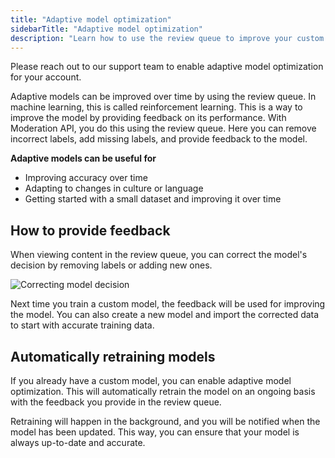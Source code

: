 ```yaml
---
title: "Adaptive model optimization"
sidebarTitle: "Adaptive model optimization"
description: "Learn how to use the review queue to improve your custom models automatically."
---
```


<Note>
  Please reach out to our support team to enable adaptive model optimization for
  your account.
</Note>

Adaptive models can be improved over time by using the review queue. In machine learning, this is called reinforcement learning. This is a way to improve the model by providing feedback on its performance. With Moderation API, you do this using the review queue. Here you can remove incorrect labels, add missing labels, and provide feedback to the model.

**Adaptive models can be useful for**

- Improving accuracy over time
- Adapting to changes in culture or language
- Getting started with a small dataset and improving it over time

## How to provide feedback

When viewing content in the review queue, you can correct the model's decision by removing labels or adding new ones.

<Frame caption="Correcting AI decision by removing a label and adding a new.">
  <img
    className="block "
    src="/images/content-queue-correct.gif"
    alt="Correcting model decision"
  />
</Frame>

Next time you train a custom model, the feedback will be used for improving the model. You can also create a new model and import the corrected data to start with accurate training data.

## Automatically retraining models

If you already have a custom model, you can enable adaptive model optimization. This will automatically retrain the model on an ongoing basis with the feedback you provide in the review queue.

Retraining will happen in the background, and you will be notified when the model has been updated. This way, you can ensure that your model is always up-to-date and accurate.
